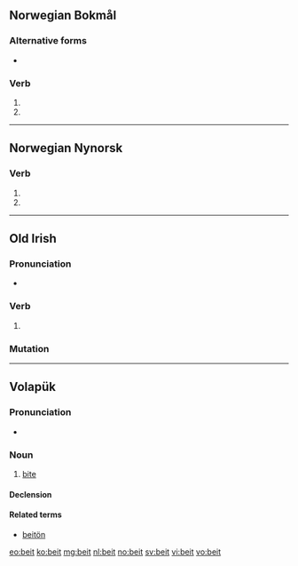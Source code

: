 ==Norwegian Bokmål==

===Alternative forms===
* {{qual|of bite}} {{l|nb|bet}}

===Verb===
{{head|nb|verb form}}

# {{form of|simple past|bite|lang=nb}}
# {{imperative of|beite|lang=nb}}

----
==Norwegian Nynorsk==

===Verb===
{{head|nn|verb form}}

# {{form of|simple past|bite|lang=nn}}
# {{imperative of|beite|lang=nn}}

----
==Old Irish==

===Pronunciation===
* {{IPA|/bʲedʲ/|lang=sga}}

===Verb===
{{head|sga|verb form}}

# {{inflection of|attá|at·tá|3|p|pres|subj|absolute|lang=sga}}

===Mutation===
{{sga-mutation|b|eit}}

----

==Volapük==

===Pronunciation===
* {{IPA|/beˈit/|lang=vo}}

===Noun===
{{vo-noun}}

# [[bite]]

====Declension====
{{vo-decl-noun}}

====Related terms====
* [[beitön]]

[[eo:beit]]
[[ko:beit]]
[[mg:beit]]
[[nl:beit]]
[[no:beit]]
[[sv:beit]]
[[vi:beit]]
[[vo:beit]]